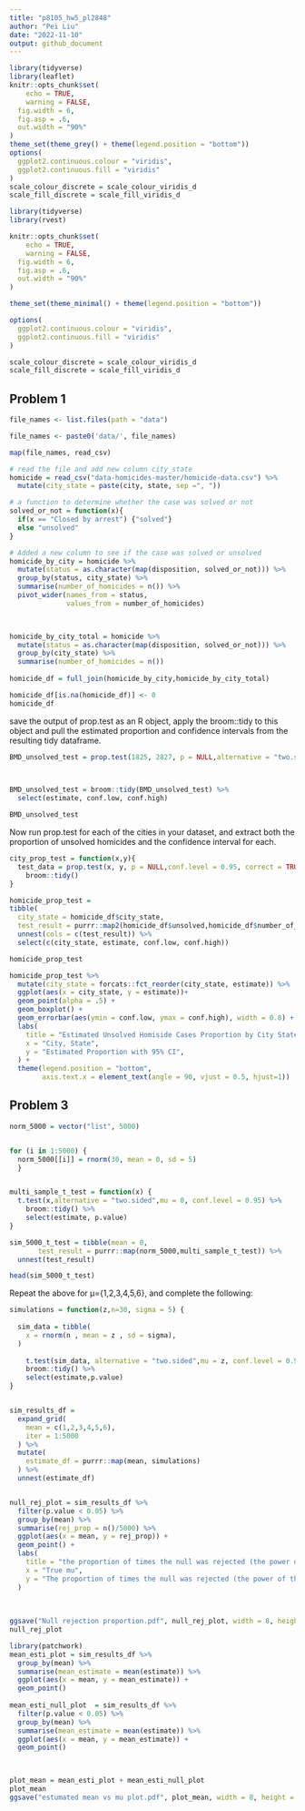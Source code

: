 ```yaml
---
title: "p8105_hw5_pl2848"
author: "Pei Liu"
date: "2022-11-10"
output: github_document
---
```


```r
library(tidyverse)
library(leaflet)
knitr::opts_chunk$set(
	echo = TRUE,
	warning = FALSE,
  fig.width = 6,
  fig.asp = .6,
  out.width = "90%"
)
theme_set(theme_grey() + theme(legend.position = "bottom"))
options(
  ggplot2.continuous.colour = "viridis",
  ggplot2.continuous.fill = "viridis"
)
scale_colour_discrete = scale_colour_viridis_d
scale_fill_discrete = scale_fill_viridis_d
```

```r
library(tidyverse)
library(rvest)

knitr::opts_chunk$set(
	echo = TRUE,
	warning = FALSE,
  fig.width = 6,
  fig.asp = .6,
  out.width = "90%"
)

theme_set(theme_minimal() + theme(legend.position = "bottom"))

options(
  ggplot2.continuous.colour = "viridis",
  ggplot2.continuous.fill = "viridis"
)

scale_colour_discrete = scale_colour_viridis_d
scale_fill_discrete = scale_fill_viridis_d
```

## Problem 1
```r
file_names <- list.files(path = "data")

file_names <- paste0('data/', file_names)

```


```r
map(file_names, read_csv)
```


```r
# read the file and add new column city_state
homicide = read_csv("data-homicides-master/homicide-data.csv") %>% 
  mutate(city_state = paste(city, state, sep =", "))
```




```r
# a function to determine whether the case was solved or not
solved_or_not = function(x){
  if(x == "Closed by arrest") {"solved"}
  else "unsolved"
}

# Added a new column to see if the case was solved or unsolved
homicide_by_city = homicide %>% 
  mutate(status = as.character(map(disposition, solved_or_not))) %>% 
  group_by(status, city_state) %>% 
  summarise(number_of_homicides = n()) %>% 
  pivot_wider(names_from = status,
              values_from = number_of_homicides) 
  


homicide_by_city_total = homicide %>% 
  mutate(status = as.character(map(disposition, solved_or_not))) %>% 
  group_by(city_state) %>% 
  summarise(number_of_homicides = n()) 
  
homicide_df = full_join(homicide_by_city,homicide_by_city_total)  

homicide_df[is.na(homicide_df)] <- 0  
homicide_df
```

save the output of prop.test as an R object, apply the broom::tidy to this object and pull the estimated proportion and confidence intervals from the resulting tidy dataframe.
```r
BMD_unsolved_test = prop.test(1825, 2827, p = NULL,alternative = "two.sided",conf.level = 0.95, correct = TRUE) 
  


BMD_unsolved_test = broom::tidy(BMD_unsolved_test) %>% 
  select(estimate, conf.low, conf.high)

BMD_unsolved_test
```


Now run prop.test for each of the cities in your dataset, and extract both the proportion of unsolved homicides and the confidence interval for each.
```r

city_prop_test = function(x,y){
  test_data = prop.test(x, y, p = NULL,conf.level = 0.95, correct = TRUE) %>%
    broom::tidy()
}

homicide_prop_test = 
tibble(
  city_state = homicide_df$city_state,
  test_result = purrr::map2(homicide_df$unsolved,homicide_df$number_of_homicides, city_prop_test)) %>% 
  unnest(cols = c(test_result)) %>% 
  select(c(city_state, estimate, conf.low, conf.high))

homicide_prop_test

```


```r
homicide_prop_test %>% 
  mutate(city_state = forcats::fct_reorder(city_state, estimate)) %>% 
  ggplot(aes(x = city_state, y = estimate))+ 
  geom_point(alpha = .5) +
  geom_boxplot() + 
  geom_errorbar(aes(ymin = conf.low, ymax = conf.high), width = 0.8) +
  labs(
    title = "Estimated Unsolved Homiside Cases Proportion by City State",
    x = "City, State",
    y = "Estimated Proportion with 95% CI",
  ) +
  theme(legend.position = "bottom",
        axis.text.x = element_text(angle = 90, vjust = 0.5, hjust=1)) 
```


## Problem 3
```r
norm_5000 = vector("list", 5000)


for (i in 1:5000) {
  norm_5000[[i]] = rnorm(30, mean = 0, sd = 5)
  }


multi_sample_t_test = function(x) {
  t.test(x,alternative = "two.sided",mu = 0, conf.level = 0.95) %>% 
    broom::tidy() %>% 
    select(estimate, p.value)
}

sim_5000_t_test = tibble(mean = 0,
       test_result = purrr::map(norm_5000,multi_sample_t_test)) %>% 
  unnest(test_result)

head(sim_5000_t_test)
```


Repeat the above for μ={1,2,3,4,5,6}, and complete the following:
```r
simulations = function(z,n=30, sigma = 5) {
  
  sim_data = tibble(
    x = rnorm(n , mean = z , sd = sigma),
  )
  
    t.test(sim_data, alternative = "two.sided",mu = z, conf.level = 0.95) %>%
    broom::tidy() %>%
    select(estimate,p.value)
}


sim_results_df = 
  expand_grid(
    mean = c(1,2,3,4,5,6),
    iter = 1:5000
  ) %>% 
  mutate(
    estimate_df = purrr::map(mean, simulations)
  ) %>% 
  unnest(estimate_df)



```



```r
null_rej_plot = sim_results_df %>% 
  filter(p.value < 0.05) %>% 
  group_by(mean) %>% 
  summarise(rej_prop = n()/5000) %>% 
  ggplot(aes(x = mean, y = rej_prop)) +
  geom_point() +
  labs(
    title = "the proportion of times the null was rejected (the power of the test) vs the true value of mu",
    x = "True mu",
    y = "The proportion of times the null was rejected (the power of the test)",
  ) 
  
  
  
ggsave("Null rejection proportion.pdf", null_rej_plot, width = 8, height = 5) 
null_rej_plot
```

```r
library(patchwork)
mean_esti_plot = sim_results_df %>% 
  group_by(mean) %>% 
  summarise(mean_estimate = mean(estimate)) %>% 
  ggplot(aes(x = mean, y = mean_estimate)) +
  geom_point() 
  
mean_esti_null_plot  = sim_results_df %>% 
  filter(p.value < 0.05) %>% 
  group_by(mean) %>% 
  summarise(mean_estimate = mean(estimate)) %>% 
  ggplot(aes(x = mean, y = mean_estimate)) +
  geom_point() 
  


plot_mean = mean_esti_plot + mean_esti_null_plot
plot_mean
ggsave("estumated mean vs mu plot.pdf", plot_mean, width = 8, height = 5) 
```


